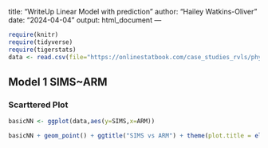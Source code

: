 title: "WriteUp Linear Model with prediction"
author: "Hailey Watkins-Oliver"
date: "2024-04-04"
output: html_document
---

```r
require(knitr)
require(tidyverse)
require(tigerstats)
data <- read.csv(file="https://onlinestatbook.com/case_studies_rvls/physical_strength/data.txt",sep="",header=TRUE)  
```

## Model 1 SIMS~ARM
### Scarttered Plot
```r
basicNN <- ggplot(data,aes(y=SIMS,x=ARM))

```
```r
basicNN + geom_point() + ggtitle("SIMS vs ARM") + theme(plot.title = element_text(hjust = 0.5, size = 20))
```



